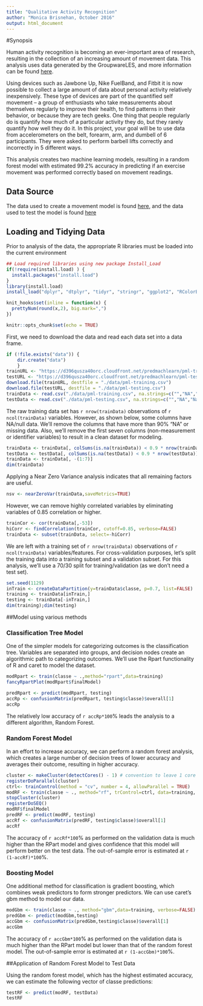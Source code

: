 ```yaml
---
title: "Qualitative Activity Recognition"
author: "Monica Brisnehan, October 2016"
output: html_document
---
```


#Synopsis

Human activity recognition is becoming an ever-important area of research, resulting in the collection of an increasing amount of movement data. This analysis uses data generated by the GroupwareLES, and more information can be found [here]( http://groupware.les.inf.puc-rio.br/har).

Using devices such as Jawbone Up, Nike FuelBand, and Fitbit it is now possible to collect a large amount of data about personal activity relatively inexpensively. These type of devices are part of the quantified self movement – a group of enthusiasts who take measurements about themselves regularly to improve their health, to find patterns in their behavior, or because they are tech geeks. One thing that people regularly do is quantify how much of a particular activity they do, but they rarely quantify how well they do it. In this project, your goal will be to use data from accelerometers on the belt, forearm, arm, and dumbell of 6 participants. They were asked to perform barbell lifts correctly and incorrectly in 5 different ways.

This analysis creates two machine learning models, resulting in a random forest model with estimated 99.2% accuracy in predicting if an exercise movement was performed correctly based on movement readings.

## Data Source

The data used to create a movement model is found [here](https://d396qusza40orc.cloudfront.net/predmachlearn/pml-training.csv), and the data used to test the model is found [here](https://d396qusza40orc.cloudfront.net/predmachlearn/pml-testing.csv)

## Loading and Tidying Data

Prior to analysis of the data, the appropriate R libraries must be loaded into the current environment

```r
## Load required libraries using new package Install_Load
if(!require(install.load) ) {
  install.packages("install.load")
}
library(install.load)
install_load("dplyr", "dtplyr", "tidyr", "stringr", "ggplot2", "RColorBrewer", "knitr","caret","rattle","corrplot", "rpart", "rpart.plot", "parallel","doParallel")
```

```r
knit_hooks$set(inline = function(x) {
  prettyNum(round(x,2), big.mark=",")
})
```

```r
knitr::opts_chunk$set(echo = TRUE)
```

First, we need to download the data and read each data set into a data frame.
```r
if (!file.exists("data")) {
    dir.create("data")
    }
trainURL <- "https://d396qusza40orc.cloudfront.net/predmachlearn/pml-training.csv"
testURL <- "https://d396qusza40orc.cloudfront.net/predmachlearn/pml-testing.csv"    
download.file(trainURL, destfile = "./data/pml-training.csv")
download.file(testURL, destfile = "./data/pml-testing.csv")
trainData <- read.csv("./data/pml-training.csv", na.strings=c("","NA","NaN"))
testData <- read.csv("./data/pml-testing.csv", na.strings=c("","NA","NaN"))
```
The raw training data set has `r nrow(trainData)` observations of `r ncol(trainData)` variables. However, as shown below, some columns have NA/null data. We'll remove the columns that have more than 90% "NA" or missing data. Also, we'll remove the first seven columns (non-measurement or identifier variables) to result in a clean dataset for modeling. 

```r
trainData <- trainData[, colSums(is.na(trainData)) < 0.9 * nrow(trainData)] 
testData <- testData[, colSums(is.na(testData)) < 0.9 * nrow(testData)]
trainData <- trainData[, -(1:7)]
dim(trainData)
```

Applying a Near Zero Variance analysis indicates that all remaining factors are useful.

``` r
nsv <- nearZeroVar(trainData,saveMetrics=TRUE)
```

However, we can remove highly correlated variables by eliminating variables of 0.85 correlation or higher.

``` r
trainCor <- cor(trainData[,-53])
hiCorr <- findCorrelation(trainCor, cutoff=0.85, verbose=FALSE)
trainData <- subset(trainData, select=-hiCorr)
```

We are left with a training set of `r nrow(trainData)` observations of `r ncol(trainData)` variables/features. For cross-validation purposes, let's split the training data into a training subset and a validation subset. For this analysis, we'll use a 70/30 split for training/validation (as we don't need a test set).

```r
set.seed(1129)
inTrain <- createDataPartition(y=trainData$classe, p=0.7, list=FALSE)
training <- trainData[inTrain,]
testing <- trainData[-inTrain,]
dim(training);dim(testing)
```

##Model using various methods

### Classification Tree Model

One of the simpler models for categorizing outcomes is the classification tree. Variables are separated into groups, and decision nodes create an algorithmic path to categorizing outcomes. We'll use the Rpart functionality of R and caret to model the dataset.
``` r
modRpart <- train(classe ~ .,method="rpart",data=training)
fancyRpartPlot(modRpart$finalModel)

predRpart <- predict(modRpart, testing)
accRp <- confusionMatrix(predRpart, testing$classe)$overall[1]
accRp
```

The relatively low accuracy of `r accRp*100`% leads the analysis to a different algorithm, Random Forest.

### Random Forest Model

In an effort to increase accuracy, we can perform a random forest analysis, which creates a large number of decision trees of lower accuracy and averages their outcome, resulting in higher accuracy.
``` r
cluster <- makeCluster(detectCores() - 1) # convention to leave 1 core for OS
registerDoParallel(cluster)
ctrl<- trainControl(method = "cv", number = 4, allowParallel = TRUE)
modRF <- train(classe ~ ., method="rf", trControl=ctrl, data=training, importance=TRUE, proximity=FALSE)
stopCluster(cluster)
registerDoSEQ()
modRF$finalModel
predRF <- predict(modRF, testing)
accRf <- confusionMatrix(predRF, testing$classe)$overall[1]
accRf
```
The accuracy of `r accRf*100`% as performed on the validation data is much higher than the RPart model and gives confidence that this model will perform better on the test data. The out-of-sample error is estimated at `r (1-accRf)*100`%.

### Boosting Model

One additional method for classification is gradient boosting, which combines weak predictors to form stronger predictors. We can use caret's gbm method to model our data.
``` r
modGbm <- train(classe ~ ., method="gbm",data=training, verbose=FALSE)
predGbm <- predict(modGbm,testing)
accGbm <- confusionMatrix(predGbm,testing$classe)$overall[1]
accGbm
```
The accuracy of `r accGbm*100`% as performed on the validation data is much higher than the RPart model but lower than that of the random forest model. The out-of-sample error is estimated at `r (1-accGbm)*100`%.

##Application of Random Forest Model to Test Data

Using the random forest model, which has the highest estimated accuracy, we can estimate the following vector of classe predictions:
```r
testRF <- predict(modRF, testData)
testRF
```

